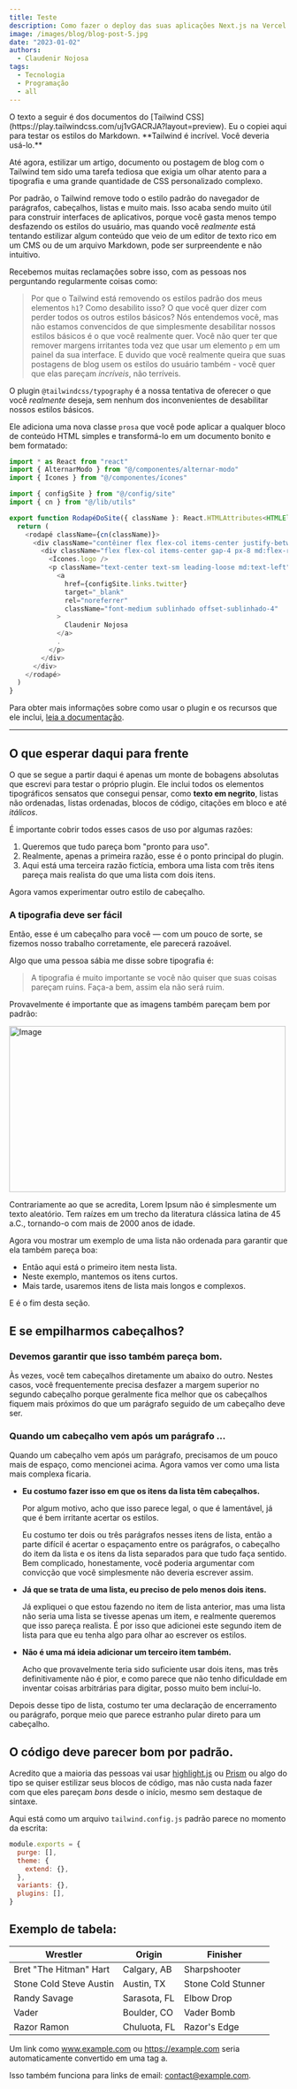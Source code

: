 ```yaml
---
title: Teste
description: Como fazer o deploy das suas aplicações Next.js na Vercel.
image: /images/blog/blog-post-5.jpg
date: "2023-01-02"
authors:
  - Claudenir Nojosa
tags:
  - Tecnologia
  - Programação
  - all
---
```


<Callout>
  O texto a seguir é dos documentos do [Tailwind
  CSS](https://play.tailwindcss.com/uj1vGACRJA?layout=preview). Eu o copiei aqui
  para testar os estilos do Markdown. **Tailwind é incrível. Você deveria
  usá-lo.**
</Callout>

Até agora, estilizar um artigo, documento ou postagem de blog com o Tailwind tem sido uma tarefa tediosa que exigia um olhar atento para a tipografia e uma grande quantidade de CSS personalizado complexo.

Por padrão, o Tailwind remove todo o estilo padrão do navegador de parágrafos, cabeçalhos, listas e muito mais. Isso acaba sendo muito útil para construir interfaces de aplicativos, porque você gasta menos tempo desfazendo os estilos do usuário, mas quando você _realmente_ está tentando estilizar algum conteúdo que veio de um editor de texto rico em um CMS ou de um arquivo Markdown, pode ser surpreendente e não intuitivo.

Recebemos muitas reclamações sobre isso, com as pessoas nos perguntando regularmente coisas como:

> Por que o Tailwind está removendo os estilos padrão dos meus elementos `h1`? Como desabilito isso? O que você quer dizer com perder todos os outros estilos básicos?
> Nós entendemos você, mas não estamos convencidos de que simplesmente desabilitar nossos estilos básicos é o que você realmente quer. Você não quer ter que remover margens irritantes toda vez que usar um elemento `p` em um painel da sua interface. E duvido que você realmente queira que suas postagens de blog usem os estilos do usuário também - você quer que elas pareçam _incríveis_, não terríveis.

O plugin `@tailwindcss/typography` é a nossa tentativa de oferecer o que você _realmente_ deseja, sem nenhum dos inconvenientes de desabilitar nossos estilos básicos.

Ele adiciona uma nova classe `prosa` que você pode aplicar a qualquer bloco de conteúdo HTML simples e transformá-lo em um documento bonito e bem formatado:

```ts
import * as React from "react"
import { AlternarModo } from "@/componentes/alternar-modo"
import { Ícones } from "@/componentes/ícones"

import { configSite } from "@/config/site"
import { cn } from "@/lib/utils"

export function RodapéDoSite({ className }: React.HTMLAttributes<HTMLElement>) {
  return (
    <rodapé className={cn(className)}>
      <div className="contêiner flex flex-col items-center justify-between gap-4 py-10 md:h-24 md:flex-row md:py-0">
        <div className="flex flex-col items-center gap-4 px-8 md:flex-row md:gap-2 md:px-0">
          <Ícones.logo />
          <p className="text-center text-sm leading-loose md:text-left">
            <a
              href={configSite.links.twitter}
              target="_blank"
              rel="noreferrer"
              className="font-medium sublinhado offset-sublinhado-4"
            >
              Claudenir Nojosa
            </a>
            .
          </p>
        </div>
      </div>
    </rodapé>
  )
}
```

Para obter mais informações sobre como usar o plugin e os recursos que ele inclui, [leia a documentação](https://github.com/tailwindcss/typography/blob/master/README.md).

---

## O que esperar daqui para frente

O que se segue a partir daqui é apenas um monte de bobagens absolutas que escrevi para testar o próprio plugin. Ele inclui todos os elementos tipográficos sensatos que consegui pensar, como **texto em negrito**, listas não ordenadas, listas ordenadas, blocos de código, citações em bloco e até _itálicos_.

É importante cobrir todos esses casos de uso por algumas razões:

1.  Queremos que tudo pareça bom "pronto para uso".
2.  Realmente, apenas a primeira razão, esse é o ponto principal do plugin.
3.  Aqui está uma terceira razão fictícia, embora uma lista com três itens pareça mais realista do que uma lista com dois itens.

Agora vamos experimentar outro estilo de cabeçalho.

### A tipografia deve ser fácil

Então, esse é um cabeçalho para você — com um pouco de sorte, se fizemos nosso trabalho corretamente, ele parecerá razoável.

Algo que uma pessoa sábia me disse sobre tipografia é:

> A tipografia é muito importante se você não quiser que suas coisas pareçam ruins. Faça-a bem, assim ela não será ruim.

Provavelmente é importante que as imagens também pareçam bem por padrão:

<Image
  src="/images/avatars/claudenir.png"
  width="500"
  height="300"
  alt="Image"
/>

Contrariamente ao que se acredita, Lorem Ipsum não é simplesmente um texto aleatório. Tem raízes em um trecho da literatura clássica latina de 45 a.C., tornando-o com mais de 2000 anos de idade.

Agora vou mostrar um exemplo de uma lista não ordenada para garantir que ela também pareça boa:

- Então aqui está o primeiro item nesta lista.
- Neste exemplo, mantemos os itens curtos.
- Mais tarde, usaremos itens de lista mais longos e complexos.

E é o fim desta seção.

## E se empilharmos cabeçalhos?

### Devemos garantir que isso também pareça bom.

Às vezes, você tem cabeçalhos diretamente um abaixo do outro. Nestes casos, você frequentemente precisa desfazer a margem superior no segundo cabeçalho porque geralmente fica melhor que os cabeçalhos fiquem mais próximos do que um parágrafo seguido de um cabeçalho deve ser.

### Quando um cabeçalho vem após um parágrafo ...

Quando um cabeçalho vem após um parágrafo, precisamos de um pouco mais de espaço, como mencionei acima. Agora vamos ver como uma lista mais complexa ficaria.

- **Eu costumo fazer isso em que os itens da lista têm cabeçalhos.**

  Por algum motivo, acho que isso parece legal, o que é lamentável, já que é bem irritante acertar os estilos.

  Eu costumo ter dois ou três parágrafos nesses itens de lista, então a parte difícil é acertar o espaçamento entre os parágrafos, o cabeçalho do item da lista e os itens da lista separados para que tudo faça sentido. Bem complicado, honestamente, você poderia argumentar com convicção que você simplesmente não deveria escrever assim.

- **Já que se trata de uma lista, eu preciso de pelo menos dois itens.**

  Já expliquei o que estou fazendo no item de lista anterior, mas uma lista não seria uma lista se tivesse apenas um item, e realmente queremos que isso pareça realista. É por isso que adicionei este segundo item de lista para que eu tenha algo para olhar ao escrever os estilos.

- **Não é uma má ideia adicionar um terceiro item também.**

  Acho que provavelmente teria sido suficiente usar dois itens, mas três definitivamente não é pior, e como parece que não tenho dificuldade em inventar coisas arbitrárias para digitar, posso muito bem incluí-lo.

Depois desse tipo de lista, costumo ter uma declaração de encerramento ou parágrafo, porque meio que parece estranho pular direto para um cabeçalho.

## O código deve parecer bom por padrão.

Acredito que a maioria das pessoas vai usar [highlight.js](https://highlightjs.org/) ou [Prism](https://prismjs.com/) ou algo do tipo se quiser estilizar seus blocos de código, mas não custa nada fazer com que eles pareçam _bons_ desde o início, mesmo sem destaque de sintaxe.

Aqui está como um arquivo `tailwind.config.js` padrão parece no momento da escrita:

```js
module.exports = {
  purge: [],
  theme: {
    extend: {},
  },
  variants: {},
  plugins: [],
}
```

## Exemplo de tabela:

| Wrestler                | Origin       | Finisher           |
| ----------------------- | ------------ | ------------------ |
| Bret "The Hitman" Hart  | Calgary, AB  | Sharpshooter       |
| Stone Cold Steve Austin | Austin, TX   | Stone Cold Stunner |
| Randy Savage            | Sarasota, FL | Elbow Drop         |
| Vader                   | Boulder, CO  | Vader Bomb         |
| Razor Ramon             | Chuluota, FL | Razor's Edge       |

Um link como www.example.com ou https://example.com seria automaticamente convertido em uma tag a.

Isso também funciona para links de email: contact@example.com.
